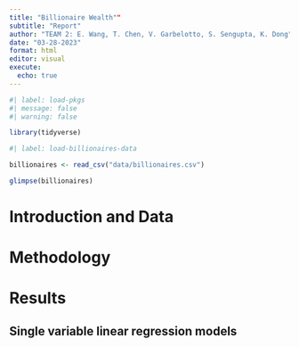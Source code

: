 ```yaml
---
title: "Billionaire Wealth""
subtitle: "Report"
author: "TEAM 2: E. Wang, T. Chen, V. Garbelotto, S. Sengupta, K. Dong"
date: "03-28-2023"
format: html
editor: visual
execute:
  echo: true
---
```


```r
#| label: load-pkgs
#| message: false
#| warning: false

library(tidyverse)

```

```r
#| label: load-billionaires-data

billionaires <- read_csv("data/billionaires.csv")

glimpse(billionaires)
```

# Introduction and Data

# Methodology

# Results
## Single variable linear regression models

```r

```

